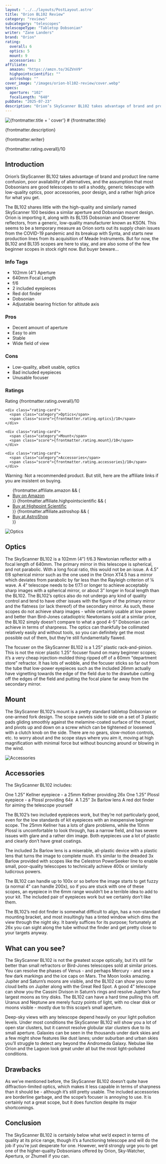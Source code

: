 ```yaml
---
layout: '../../layouts/PostLayout.astro'
title: "Orion BL102 Review"
category: "reviews"
subcategory: "telescopes"
telescopeType: "Tabletop Dobsonian"
writer: "Zane Landers"
brand: "Orion"
rating:
  overall: 6
  optics: 5
  mount: 9
  accessories: 3
affiliate:
  amazon: "https://amzn.to/3GZVnV9"
  highpointscientific: ""
  astroshop: ""
cover_image: "/images/orion-bl102-review/cover.webp"
specs:
  aperture: "102"
  focalLength: "640"
pubDate: "2025-07-23"
description: "Orion’s SkyScanner BL102 takes advantage of brand and product line name confusion, poor availability of alternatives, and the assumption that most Dobsonians are good telescopes to sell."
---
```


<img src={frontmatter.cover_image} class="post-starter-image" alt="{frontmatter.title + ' cover'}"/>
# {frontmatter.title}

<p class="review-description">{frontmatter.description}</p>
<p class="writer">{frontmatter.writer}</p>
<span class="rating centered_flex">{frontmatter.rating.overall}/10</span>

<h2>Introduction</h2>

<p class="highlight">Orion’s SkyScanner BL102 takes advantage of brand and product line name confusion, poor availability of alternatives, and the assumption that most Dobsonians are good telescopes to sell a shoddy, generic telescope with low-quality optics, poor accessories, poor design, and a rather high price for what you get.</p>
<p>The BL102 shares little with the high-quality and similarly named SkyScanner 100 besides a similar aperture and Dobsonian mount design. Orion is importing it, along with its BL135 Dobsonian and Observer reflectors, from a generic, low-quality manufacturer known as KSON. This seems to be a temporary measure as Orion sorts out its supply chain issues from the COVID-19 pandemic and its breakup with Synta, and starts new production lines from its acquisition of Meade Instruments. But for now, the BL102 and BL135 scopes are here to stay, and are also some of the few beginner scopes in stock right now. But buyer beware…</p>
<section class="info-tags">
  <h3>Info Tags</h3>
  <ul>
    <li>102mm (4″) Aperture</li>
    <li>640mm Focal Length</li>
    <li>f/6</li>
    <li>2 included eyepieces</li>
    <li>Red dot finder</li>
    <li>Dobsonian</li>
    <li>Adjustable bearing friction for altitude axis</li>
  </ul>
</section>

<section class="pros-cons">
  <div class="pros-block">
    <h3>Pros</h3>
    <ul>
        <li>Decent amount of aperture</li>
        <li>Easy to aim</li>
        <li>Stable</li>
        <li>Wide field of view</li>
    </ul>
  </div>
  <div class="cons-block">
    <h3>Cons</h3>
    <ul>
        <li>Low-quality, albeit usable, optics</li>
        <li>Bad included eyepieces</li>
        <li>Unusable focuser</li>
    </ul>
  </div>
</section>

<section class="ratings">
  <h3>Ratings</h3>
  <div class="ratings-grid">
    <div class="rating-card">
      <span class="category">Rating</span>
      <span class="score">{frontmatter.rating.overall}/10</span>
    </div>

    <div class="rating-card">
      <span class="category">Optics</span>
      <span class="score">{frontmatter.rating.optics}/10</span>
    </div>

    <div class="rating-card">
      <span class="category">Mount</span>
      <span class="score">{frontmatter.rating.mount}/10</span>
    </div>

    <div class="rating-card">
      <span class="category">Accessories</span>
      <span class="score">{frontmatter.rating.accessories}/10</span>
    </div>
  </div>
</section>
<section class="affiliates">
  <p class="warning">Warning: Not a recommended product. But still, here are the affiliate links if you are insistent on buying.</p>
  <ul>
    {frontmatter.affiliate.amazon && (
      <li><a class="affiliate-link" href={frontmatter.affiliate.amazon}>Buy on Amazon</a></li>
    )}
    {frontmatter.affiliate.highpointscientific && (
      <li><a class="affiliate-link" href={frontmatter.affiliate.highpointscientific}>Buy at Highpoint Scientific</a></li>
    )}
    {frontmatter.affiliate.astroshop && (
      <li><a class="affiliate-link" href={frontmatter.affiliate.astroshop}>Buy at AstroShop</a></li>
    )}
  </ul>
</section>
<img class="post-image" src="/images/orion-bl102-review/optics.webp" alt="Optics"></img>
<h2>Optics</h2>

<p>The SkyScanner BL102 is a 102mm (4”) f/6.3 Newtonian reflector with a focal length of 640mm. The primary mirror in this telescope is spherical, and not parabolic. With a long focal ratio, this would not be an issue. A 4.5” f/8 spherical mirror such as the one used in the Orion XT4.5 has a mirror which deviates from parabolic by far less than the Rayleigh criterion of ¼ wave. A 4” telescope needs to be f/7.1 or longer to achieve acceptably sharp images with a spherical mirror, or about 3” longer in focal length than the BL102. The BL102’s optics also do not undergo any kind of quality control and tend to have other issues with the figure of the primary mirror and the flatness (or lack thereof) of the secondary mirror. As such, these scopes do not achieve sharp images - while certainly usable at low power and better than Bird-Jones catadioptric Newtonians sold at a similar price, the BL102 simply doesn’t compare to what a good 4-5” Dobsonian can achieve in terms of sharpness. The optics can thankfully be collimated relatively easily and without tools, so you can definitely get the most possible out of them, but they’re still fundamentally flawed.</p>
<p>The focuser on the SkyScanner BL102 is a 1.25” plastic rack-and-pinion. This is not the nicer plastic 1.25” focuser found on many beginner scopes; it’s a very cheap injection-molded thing ripped off of a 60mm “department store” refractor. It has lots of wobble, and the focuser sticks so far out from the tube that low-power eyepieces such as the included 26mm actually have vignetting towards the edge of the field due to the drawtube cutting off the edges of the field and putting the focal plane far away from the secondary mirror.</p>
<h2>Mount</h2>

<p>The SkyScanner BL102’s mount is a pretty standard tabletop Dobsonian or one-armed fork design. The scope swivels side to side on a set of 3 plastic pads gliding smoothly against the melamine-coated surface of the mount, and pivots up and down on a screw which can be tightened or loosened with a clutch knob on the side. There are no gears, slow-motion controls, etc. to worry about and the scope stays where you aim it, moving at high magnification with minimal force but without bouncing around or blowing in the wind.</p>
<img class="post-image" src="/images/orion-bl102-review/accessories.webp" alt="Accessories"></img>
<h2>Accessories</h2>

<p>The SkyScanner BL102 includes:</p>
<p>One 1.25” Kellner eyepiece - a 25mm Kellner providing 26x
One 1.25” Plossl eyepiece - a Plossl providing 64x 
A 1.25” 3x Barlow lens
A red dot finder for aiming the telescope yourself</p>
<p>The BL102’s two included eyepieces work, but they’re not particularly good, even for the low standards of kit eyepieces with an inexpensive beginner scope. The 25mm Kellner has a lots of glare problems, while the 10mm Plossl is uncomfortable to look through, has a narrow field, and has severe issues with glare and a rather dim image. Both eyepieces use a lot of plastic and clearly don’t have great coatings.</p>
<p>The included 3x Barlow lens is a miserable, all-plastic device with a plastic lens that turns the image to complete mush. It’s similar to the dreaded 3x Barlow provided with scopes like the Celestron PowerSeeker line to enable small, poor-quality telescopes to technically achieve 400x or similarly ludicrous powers.</p>
<p>The BL102 can handle up to 100x or so before the image starts to get fuzzy (a normal 4” can handle 200x), so if you are stuck with one of these scopes, an eyepiece in the 6mm range wouldn’t be a terrible idea to add to your kit. The included pair of eyepieces work but we certainly don’t like them.</p>
<p>The BL102’s red dot finder is somewhat difficult to align, has a non-standard mounting bracket, and most insultingly has a tinted window which dims the view through the night sky. It barely suffices for its purpose; fortunately at 26x you can sight along the tube without the finder and get pretty close to your targets anyway.</p>
<h2>What can you see?</h2>

<p>The SkyScanner BL102 is not the greatest scope optically, but it’s still far better than small refractors or Bird-Jones telescopes sold at similar prices. You can resolve the phases of Venus - and perhaps Mercury - and see a few dark markings and the ice caps on Mars. The Moon looks amazing. Jupiter and Saturn’s moons are visible, and the BL102 can show you some cloud belts on Jupiter along with the Great Red Spot. A good 4” telescope can show you the Cassini Divison in Saturn’s rings and resolve Jupiter’s four largest moons as tiny disks. The BL102 can have a hard time pulling this off. Uranus and Neptune are merely fuzzy points of light, with no clear disk or moons visible - mostly due to this scope’s small aperture.</p>
<p>Deep-sky views with any telescope depend heavily on your light pollution levels. Under most conditions the SkyScanner BL102 will show you a lot of open star clusters, but it cannot resolve globular star clusters due to its small aperture. Galaxies can be seen in the thousands under dark skies and a few might show features like dust lanes; under suburban and urban skies you’ll struggle to detect any beyond the Andromeda Galaxy. Nebulae like Orion and the Lagoon look great under all but the most light-polluted conditions.</p>
<h2>Drawbacks</h2>

<p>As we’ve mentioned before, the SkyScanner BL102 doesn’t quite have diffraction-limited optics, which makes it less capable in terms of sharpness than it should be - although it’s still pretty usable. The included accessories are borderline garbage, and the scope’s focuser is annoying to use. It is certainly not a great scope, but it does function despite its major shortcomings.</p>
<h2>Conclusion</h2>

<p>The SkyScanner BL102 is certainly below what we’d expect in terms of quality at its price range, though it’s a functioning telescope and will do the job if you’re just desperate for one. However, we’d strongly urge you to get one of the higher-quality Dobsonians offered by Orion, Sky-Watcher, Apertura, or Zhumell if you can.</p>

